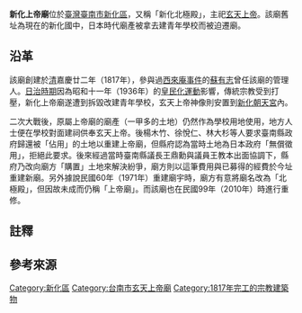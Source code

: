 {{coord|23.03522|120.31126|display=title}}
{{東亞廟宇
| name = 新化上帝廟
| img = File:新化北極殿.jpg
| img_capt = 
| image_width = 250px
| location = {{ROC-TW}}[[臺南市|臺南市]][[新化區|新化區]]東榮里民生路43號{{r|上帝爺|page=210}}
| god = [[玄天上帝|玄天上帝]]
| type = 
| struct = 
| open_year = 清嘉慶廿二年（1817年）
| cere_date = 
}}
'''新化上帝廟'''位於[[臺灣|臺灣]][[臺南市|臺南市]][[新化區|新化區]]，又稱「新化北極殿」，主祀[[玄天上帝|玄天上帝]]{{r|上帝爺}}。該廟舊址為現在的新化國中，日本時代廟產被拿去建青年學校而被迫遷廟{{r|上帝爺}}。

== 沿革 ==
該廟創建於[[清領時期|清]]嘉慶廿二年（1817年），參與過[[西來庵事件|西來庵事件]]的[[蘇有志|蘇有志]]曾任該廟的管理人{{r|上帝爺}}{{r|史}}。[[台灣日治時期|日治時期]]因為昭和十一年（1936年）的[[皇民化運動|皇民化運動]]影響，傳統宗教受到打壓，新化上帝廟遂遭到拆毀改建青年學校，玄天上帝神像則安置到[[新化朝天宮|新化朝天宮]]內{{r|上帝爺}}{{r|史}}。

二次大戰後，原屬上帝廟的廟產（一甲多的土地）仍然作為學校用地使用，地方人士便在學校對面建祠供奉玄天上帝{{r|上帝爺}}。後楊木竹、徐悅仁、林大杉等人要求臺南縣政府歸還被「佔用」的土地以重建上帝廟，但縣府認為當時土地為日本政府「無償徵用」，拒絕此要求{{r|上帝爺}}{{r|史}}。後來經過當時臺南縣議長王鼎勳與議員王教本出面協調下，縣府乃改向廟方「購置」土地來解決紛爭{{NoteTag|據廟中碑記，縣府原先打算以40萬元買地，後來打過官司之後改以49萬9千元買下{{r|史}}。}}，廟方則以這筆費用與已募得的經費於今址重建新廟{{r|上帝爺}}{{r|史}}。另外據說民國60年（1971年）重建廟宇時，廟方有意將廟名改為「北極殿」，但因故未成而仍稱「上帝廟」{{r|上帝爺}}。而該廟也在民國99年（2010年）時進行重修{{r|上帝爺}}。

== 註釋 ==
{{NoteFoot}}

== 參考來源 ==
{{reflist|refs=
<ref name="上帝爺">{{cite book|author=張溪南、黄明漢 |title=《臺南上帝爺信仰研究》 |publisher=臺南市政府文化局 |isbn=978-986-03-9420-7 |date=2013-12 |pages=頁211─213}}</ref>
<ref name="史">〈新化鎮上帝廟玄天上帝廟史〉，1971年立（2010年重刻）</ref>
}}

[[Category:新化區|Category:新化區]]
[[Category:台南市玄天上帝廟|Category:台南市玄天上帝廟]]
[[Category:1817年完工的宗教建築物|Category:1817年完工的宗教建築物]]